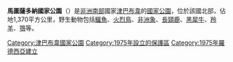 '''馬圖薩多納國家公園'''（{{lang-en|Matusadona National Park}}）是[[非洲南部|非洲南部]]國家[[津巴布韋|津巴布韋]]的[[國家公園|國家公園]]，位於該國北部，佔地1,370平方公里，野生動物包括[[鱷魚|鱷魚]]、[[火烈鳥|火烈鳥]]、[[非洲象|非洲象]]、[[長頸鹿|長頸鹿]]、[[黑犀牛|黑犀牛]]、[[羚羊|羚羊]]、[[鶚|鶚]]等。

{{Coord|16|50|S|28|35|E|region:ZW|display=title}}

{{Zimbabwe-geo-stub}}
{{辛巴威國家公園}}
{{authority control}}
{{DEFAULTSORT:Matusadona National Park}}
[[Category:津巴布韋國家公園|Category:津巴布韋國家公園]]
[[Category:1975年設立的保護區|Category:1975年設立的保護區]]
[[Category:1975年羅德西亞建立|Category:1975年羅德西亞建立]]